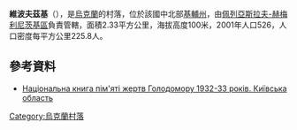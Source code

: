 {{coord|50|3|48|N|31|40|0|E|scale:30000|display=title}}

'''維波夫茲基'''（{{lang-uk|Виповзки}}），是[[烏克蘭|烏克蘭]]的村落，位於該國中北部[[基輔州|基輔州]]，由[[佩列亞斯拉夫-赫梅利尼茨基區|佩列亞斯拉夫-赫梅利尼茨基區]]負責管轄，面積2.33平方公里，海拔高度100米，2001年人口526，人口密度每平方公里225.8人。

==參考資料==
*[https://web.archive.org/web/20130925094429/http://www.memory.gov.ua/data/upload/publication/main/ua/1090/19.pdf Національна книга пім'яті жертв Голодомору 1932-33 років. Київська область]

{{Ukraine-geo-stub}}
[[Category:烏克蘭村落|Category:烏克蘭村落]]